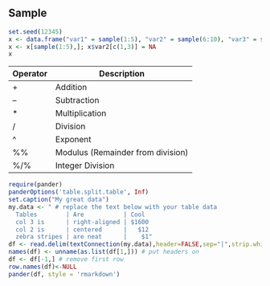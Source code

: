 ## Sample

```R
set.seed(12345)
x <- data.frame("var1" = sample(1:5), "var2" = sample(6:10), "var3" = sample(11:15))
x <- x[sample(1:5),]; x$var2[c(1,3)] = NA
x
```

|Operator	  |Description
|-----------|----------------------------------|
|+	        |Addition
|–	        |Subtraction
|*	        |Multiplication
|/	        |Division
|^	        |Exponent
|%%	        |Modulus (Remainder from division)
|%/%	      |Integer Division


```r
require(pander)
panderOptions('table.split.table', Inf)
set.caption("My great data")
my.data <- " # replace the text below with your table data
  Tables        | Are           | Cool
  col 3 is      | right-aligned | $1600 
  col 2 is      | centered      |   $12 
  zebra stripes | are neat      |    $1"
df <- read.delim(textConnection(my.data),header=FALSE,sep="|",strip.white=TRUE,stringsAsFactors=FALSE)
names(df) <- unname(as.list(df[1,])) # put headers on
df <- df[-1,] # remove first row
row.names(df)<-NULL
pander(df, style = 'rmarkdown')
```
